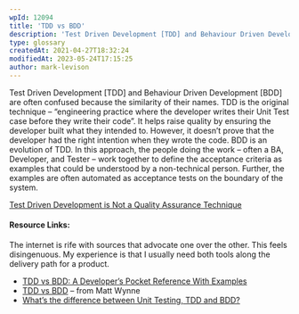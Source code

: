 ```yaml
---
wpId: 12094
title: 'TDD vs BDD'
description: 'Test Driven Development [TDD] and Behaviour Driven Development [BDD] are often confused because the similarity of their names. TDD is the original technique – "engineering practice where the developer writes their Unit Test case before they write their code". It helps raise quality by ensuring the developer built what they intended to. However, it doesn''t ...'
type: glossary
createdAt: 2021-04-27T18:32:24
modifiedAt: 2023-05-24T17:15:25
author: mark-levison
---
```



Test Driven Development \[TDD\] and Behaviour Driven Development \[BDD\] are often confused because the similarity of their names. TDD is the original technique – “engineering practice where the developer writes their Unit Test case before they write their code”. It helps raise quality by ensuring the developer built what they intended to. However, it doesn’t prove that the developer had the right intention when they wrote the code. BDD is an evolution of TDD. In this approach, the people doing the work – often a BA, Developer, and Tester – work together to define the acceptance criteria as examples that could be understood by a non-technical person. Further, the examples are often automated as acceptance tests on the boundary of the system.

[Test Driven Development is Not a Quality Assurance Technique](/blog/test-driven-development-is-not-a-quality-assurance-technique.html)

#### Resource Links:

The internet is rife with sources that advocate one over the other. This feels disingenuous. My experience is that I usually need both tools along the delivery path for a product.

*   [TDD vs BDD: A Developer’s Pocket Reference With Examples](https://www.testim.io/blog/tdd-vs-bdd-a-developers-pocket-reference-with-examples/)
*   [TDD vs BDD](https://blog.mattwynne.net/2012/11/20/tdd-vs-bdd/) – from Matt Wynne
*   [What’s the difference between Unit Testing, TDD and BDD?](https://codeutopia.net/blog/2015/03/01/unit-testing-tdd-and-bdd/)
